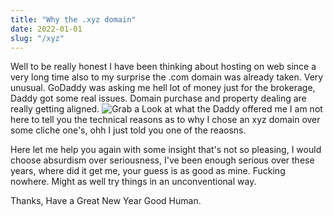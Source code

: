 ```yaml
---
title: "Why the .xyz domain"
date: 2022-01-01
slug: "/xyz"
---
```


Well to be really honest I have been thinking about hosting on web since a very long time also to my surprise the .com domain was already taken. 
Very unusual. 
GoDaddy was asking me hell lot of money just for the brokerage, Daddy got some real issues. Domain purchase and property dealing are really getting aligned. 
![Grab a Look at what the Daddy offered me](./snip.png)
I am not here to tell you the technical reasons as to why I chose an xyz domain over some cliche one's, ohh I just told you one of the reaosns. 

Here let me help you again with some insight that's not so pleasing, I would choose absurdism over seriousness, I've been enough serious over these years, where did it get me, your guess is as good as mine. Fucking nowhere.
Might as well try things in an unconventional way.


Thanks, Have a Great New Year Good Human.



